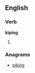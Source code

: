 ==English==

===Verb===
'''kiping'''

# {{present participle of|[[kipe]]}}

===Anagrams===
* {{alphagram|giiknp}} [[piking#English|piking]]